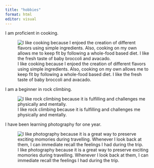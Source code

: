 ```yaml
---
title: "hobbies"
format: html
editor: visual
---
```



:::{#ppc}

I am proficient in cooking.

![I like cooking because I enjoed the creation of different flavors using simple ingredients. Also, cooking on my own allows me to keep fit by following a whole-food based diet. I like the fresh taste of baby broccoli and avacado. ](cooking.jpg)

I am a beginner in rock climbing.

![I like rock climbing because it is fulfilling and challenges me physically and mentally.](rockclimbing.jpg)


I have been learning photography for one year.

![I like photography because it is a great way to preserve exciting momories during travelling. Whenever I look back at them, I can immediate recall the feelings I had during the trip.](photography.jpg)

:::